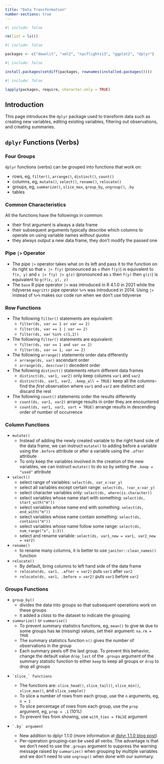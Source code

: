 ```yaml
---
title: "Data Transformation"
number-sections: true
---
```


```r
#| include: false

rm(list = ls())
```

```r
#| include: false

packages <- c("downlit", "xml2", "nycflights13", "ggplot2", "dplyr")
```


```r
#| include: false

install.packages(setdiff(packages, rownames(installed.packages())))
```

```r
#| include: false

lapply(packages, require, character.only = TRUE)
```


## Introduction

This page introduces the `dplyr` package used to transform data such as creating new variables, editing existing variables, filtering out observations, and creating summaries.



## `dplyr` Functions (Verbs)

### Four Groups

`dplyr` functions (verbs) can be grouped into functions that work on:

-   rows, eg, `filter()`, `arrange()`, `distinct()`, `count()`
-   columns, eg, `mutate()`, `select()`, `rename()`, `relocate()`
-   groups, eg, `summarize()`, `slice_max`, `group_by`, `ungroup()`, `.by`
-   tables

### Common Characteristics

All the functions have the followings in common:

-   their first argument is always a data frame
-   their subsequent arguments typically describe which columns to operate on using variable names *without quotes*
-   they always output a new data frame, they don't modify the passed one

### Pipe `|>` Operator

-   The pipe `|>` operator takes what on its left and pass it to the function on its right so that `x |> f(y)` (pronounced as `x` *then* `f(y)`) is equivalent to `f(x, y)` and `x |> f(y) |> g(z)` (pronounced as `x` then `f(y)` then `g(z)`) is equivalent to `g(f(x, y), z)`
-   The `base` R pipe operator `|>` was introduced in R 4.1.0 in 2021 while the tidyverse `magrittr` pipe operator `%>%` was introduced in 2014. Using `|>` instead of `%>%` makes our code run when we don't use tidyverse

### Row Functions

-   The following `filter()` statements are equivalent:
    -   `filter(ds, var == 1 or var == 2)`
    -   `filter(ds, var == 1 | var == 2)`
    -   `filter(ds, var %in% c(1,2))`
-   The following `filter()` statements are equivalent:
    -   `filter(ds, var == 1 and var == 2)`
    -   `filter(ds, var == 1, var == 2)`
-   The following `arrange()` statements order data differently
    -   `arrange(ds, var)` ascendant order
    -   `arrange(ds, desc(var))` decedent order
-   The following `distinct()` statements return different data frames
    -   `distinct(ds, var1, var2)` only keep columns `var1` and `var2`
    -   `distinct(ds, var1, var2, .keep_all = TRUE)` keep all the columns--find the *first* observation where `var1` and `var2` are distinct and discard the rest
-   The following `count()` statements order the results differently
    -   `count(ds, var1, var2)` arrange results in order they are encountered
    -   `count(ds, var1, var2, sort = TRUE)` arrange results in descending order of number of occurrence

### Column Functions

-   `mutate()`
    -   Instead of adding the newly created variable to the right hand side of the data frame, we can instruct `mutate()` to adding before a variable using the `.before` attribute or after a variable using the `.after` attribute
    -   To only keep the variables involved in the creation of the new variables, we can instruct `mutate()` to do so by setting the `.keep = "used"` attribute
-   `select()`
    -   select range of variables: `select(ds, var_x:var_y)`
    -   select all variables except certain range: `select(ds, !var_x:var_y)`
    -   select character variables only: `select(ds, where(is.character))`
    -   select variables whose name start with something: `select(ds, start_with("m"))`
    -   select variables whose name end with something: `select(ds, end_with("m"))`
    -   select variables whose name contain something: `select(ds, contains("m"))`
    -   select variables whose name follow some range: `select(ds, num_range("x", 1:3))`
    -   select and rename variable: `select(ds, var1_new = var1, var2_new = var2)`
-   `rename()`
    -   to rename many columns, it is better to use `janitor::clean_names()` function
-   `relocate()`
    -   By default, bring columns to left hand side of the data frame
    -   `relocate(ds, var1, .after = var2)` puts `var1` after `var2`
    -   `relocate(ds, var1, .before = var2)` puts `var1` before `var2`

### Groups Functions

-   `group_by()`
    -   divides the data into groups so that subsequent operations work on these groups
    -   it added a *class* to the dataset to indicate the grouping

-   `summarize()` or `summarise()`
    -   To prevent summary statistics functions, eg, `mean()` to give `NA` due to some groups has `NA` (missing) values, set their argument:  `na.rm = TRUE`
    -   The summary statistics function `n()` gives the number of observations in the group
    -   Each summary peels off the last group.  To prevent this behavior, change the default value `drop_last` of the `.groups` argument of the summary statistic function to either `keep` to keep all groups or `drop` to drop all groups

-     `slice_` functions
    -   The functions are: `slice_head()`, `slice_tail()`, `slice_min()`, `slice_max()`, and `slice_sample()`
    -   To slice a number of rows from each group, use the `n` arguments, eg, `n = 1`
    -   To slice percentage of rows from each group, use the `prop` argument, eg, `prop = .1` (10%)
    -   To prevent ties from showing, use `with_ties = FALSE` argument

-     `.by` argument
    -   New addition to dplyr 1.1.0 (more information at [dplyr 1.1.0 blog post](https://www.tidyverse.org/blog/2023/02/dplyr-1-1-0-per-operation-grouping/))
    -   Per-operation grouping--can be used all verbs.  The advantage is that we don't need to use the `.groups` argument to suppress the warning message raised by `summarize()` when grouping by multiple variables and we don't need to use `ungroup()` when done with our summary.

